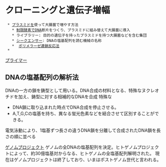 = クローニングと遺伝子増幅 =

  * [[プラスミド]]を使って大腸菌で増やす方法
    * [[制限酵素]]でDNA断片をつくり、プラスミドに組み替えて大腸菌に導入
    * ライブラリー: 目的の遺伝子を持ったプラスミドを持つ大腸菌などを含む集団
    * [[シークエンサー]]: DNAの塩基配列を読む機械の名称
    *  [[ポリメラーゼ連鎖反応法]]
  * 
[[プライマー]]

== DNAの塩基配列の解析法 ==
DNAの一方の鎖を鋳型として用いる。DNA合成の材料となる、特殊なヌクレオチドを加え、鋳型に対する相補的なDNAを合成
特殊な
* DNA鎖に取り込まれた時点でDNA合成を停止させる。
* A,T,G,Cの塩基を持ち、異なる蛍光色素などを結合させて区別することができる。
電気泳動により、1塩基ずつ長さの違うDNA鎖を分離して合成されたDNA鎖を長さの順に並べる


[[ゲノムプロジェクト]] ゲノムの全DNAの塩基配列を決定。ヒトゲノムプロジェクトによって、約30億塩基対からなる、ヒトゲノムの全塩基配列解明された。
現在はゲノムプロジェクトは終了しており、いまはポストゲノム世代と言われる。


